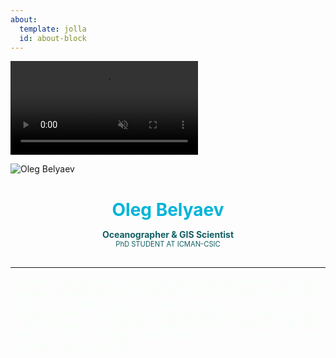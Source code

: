 ```yaml
---
about:
  template: jolla
  id: about-block
---
```


<!-- The video -->
<video autoplay muted loop id="myVideo">
  <source src="img/videoback3.mp4" type="video/mp4">
</video>

<img src="img/perfil_ecos.jpg" id="profile-img" alt="Oleg Belyaev" />

<h1 style="text-align: center;color: #00b4d8; font-size: 2em; font-weight: bold; margin-bottom: 10px;">
  Oleg Belyaev
</h1>
<p style="text-align: center; color:#125F63; font-size: 1em; margin-bottom: 0; font-weight: bold;">
  Oceanographer & GIS Scientist
</p>
<p style="text-align: center; color:#125F63; font-size: 0.8em; margin-top: 0; margin-bottom: 30px;">
  PhD STUDENT AT ICMAN-CSIC
</p>

<!-- Social Media Icons -->
<div class="social-icons">
  <a href="mailto:mail.o.belyaev@csic.es">
    <i class="fas fa-envelope"></i>
  </a>
  <a href="https://x.com/OlegBelyaevK" target="_blank">
    <i class="fab fa-square-x-twitter"></i>
  </a>
  <a href="https://github.com/obkorolev" target="_blank">
    <i class="fab fa-github"></i>
  </a>
  <a href="https://www.linkedin.com/in/olegbelyaevkorolev/" target="_blank">
    <i class="fab fa-linkedin"></i>
  </a>
  <a href="https://www.researchgate.net/profile/Oleg-Korolev-2" target="_blank">
    <i class="fab fa-researchgate"></i>
  </a>
  <a href="https://scholar.google.co.uk/citations?user=M7wfOdwAAAAJ&hl=en" target="_blank">
    <i class="fab fa-google-scholar"></i>
  </a>
  <a href="https://orcid.org/0000-0002-8851-2996" target="_blank">
    <i class="fab fa-orcid"></i>
  </a>
  
----

<p style="text-align: justify; color: #f7fff7; font-size: 1em;">
  Welcome to my website! Having grown up among two different cultures and languages allowed me to obtain a global vision and develop critical thinking, acquiring great ability in problem approaching and solving. Graduated in Biology and with a MSc in Coastal Oceanography, I am currently enrolled in a PhD program in Antarctic biogeochemistry research and earth observation in the DICHOSO project framework, at the Institute of Marine Sciences of Andalusia (CSIC).
</p>

